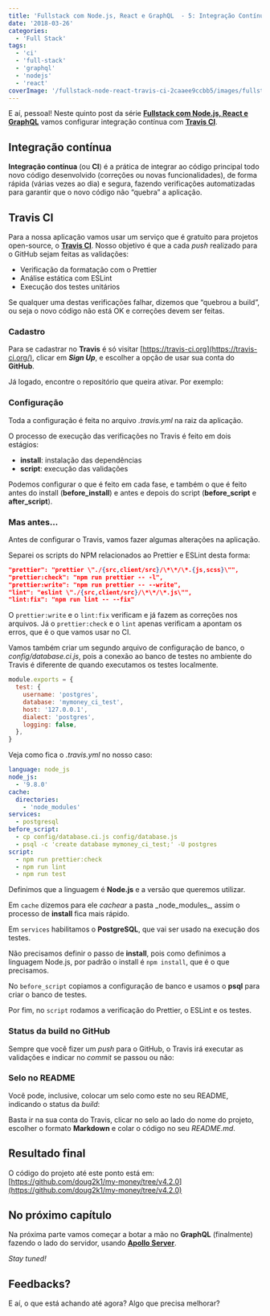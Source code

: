 ```yaml
---
title: 'Fullstack com Node.js, React e GraphQL  - 5: Integração Contínua com Travis CI'
date: '2018-03-26'
categories:
  - 'Full Stack'
tags:
  - 'ci'
  - 'full-stack'
  - 'graphql'
  - 'nodejs'
  - 'react'
coverImage: '/fullstack-node-react-travis-ci-2caaee9ccbb5/images/fullstack-5-1.png'
---
```


E aí, pessoal! Neste quinto post da série [**Fullstack com Node.js, React e GraphQL**](/fullstack-node-react-graphql-introducao-2c2f18c757c4) vamos configurar integração contínua com [**Travis CI**](https://travis-ci.org/).

<PostImage
  src="/fullstack-node-react-travis-ci-2caaee9ccbb5/images/fullstack-5-1-1024x558.png"
  width="1024"
  height="558"
  alt=""
/>

## Integração contínua

**Integração contínua** (ou **CI**) é a prática de integrar ao código principal todo novo código desenvolvido (correções ou novas funcionalidades), de forma rápida (várias vezes ao dia) e segura, fazendo verificações automatizadas para garantir que o novo código não “quebra” a aplicação.

## Travis CI

Para a nossa aplicação vamos usar um serviço que é gratuito para projetos open-source, o [**Travis CI**](https://travis-ci.org/). Nosso objetivo é que a cada _push_ realizado para o GitHub sejam feitas as validações:

- Verificação da formatação com o Prettier
- Análise estática com ESLint
- Execução dos testes unitários

Se qualquer uma destas verificações falhar, dizemos que “quebrou a build”, ou seja o novo código não está OK e correções devem ser feitas.

### Cadastro

Para se cadastrar no **Travis** é só visitar [https://travis-ci.org](https://travis-ci.org/), clicar em **_Sign Up_**, e escolher a opção de usar sua conta do **GitHub**.

Já logado, encontre o repositório que queira ativar. Por exemplo:

<PostImage
  src="/fullstack-node-react-travis-ci-2caaee9ccbb5/images/fullstack-5-2-1024x219.png"
  width="1024"
  height="219"
  alt=""
/>

### Configuração

Toda a configuração é feita no arquivo *.travis.yml* na raiz da aplicação.

O processo de execução das verificações no Travis é feito em dois estágios:

- **install**: instalação das dependências
- **script**: execução das validações

Podemos configurar o que é feito em cada fase, e também o que é feito antes do install (**before_install**) e antes e depois do script (**before_script** e **after_script**).

### Mas antes…

Antes de configurar o Travis, vamos fazer algumas alterações na aplicação.

Separei os scripts do NPM relacionados ao Prettier e ESLint desta forma:

```json
"prettier": "prettier \"./{src,client/src}/\*\*/\*.{js,scss}\"",
"prettier:check": "npm run prettier -- -l",
"prettier:write": "npm run prettier -- --write",
"lint": "eslint \"./{src,client/src}/\*\*/\*.js\"",
"lint:fix": "npm run lint -- --fix"
```

O `prettier:write` e o `lint:fix` verificam e já fazem as correções nos arquivos. Já o `prettier:check` e o `lint` apenas verificam a apontam os erros, que é o que vamos usar no CI.

Vamos também criar um segundo arquivo de configuração de banco, o _config/database.ci.js_, pois a conexão ao banco de testes no ambiente do Travis é diferente de quando executamos os testes localmente.

```javascript
module.exports = {
  test: {
    username: 'postgres',
    database: 'mymoney_ci_test',
    host: '127.0.0.1',
    dialect: 'postgres',
    logging: false,
  },
}
```

Veja como fica o *.travis.yml* no nosso caso:

```yaml
language: node_js
node_js:
  - '9.8.0'
cache:
  directories:
    - 'node_modules'
services:
  - postgresql
before_script:
  - cp config/database.ci.js config/database.js
  - psql -c 'create database mymoney_ci_test;' -U postgres
script:
  - npm run prettier:check
  - npm run lint
  - npm run test
```

Definimos que a linguagem é **Node.js** e a versão que queremos utilizar.

Em `cache` dizemos para ele _cachear_ a pasta \_node_modules\_, assim o processo de **install** fica mais rápido.

Em `services` habilitamos o **PostgreSQL**, que vai ser usado na execução dos testes.

Não precisamos definir o passo de **install**, pois como definimos a linguagem Node.js, por padrão o install é `npm install`, que é o que precisamos.

No `before_script` copiamos a configuração de banco e usamos o **psql** para criar o banco de testes.

Por fim, no `script` rodamos a verificação do Prettier, o ESLint e os testes.

### Status da build no GitHub

Sempre que você fizer um _push_ para o GitHub, o Travis irá executar as validações e indicar no _commit_ se passou ou não:

<PostImage
  src="/fullstack-node-react-travis-ci-2caaee9ccbb5/images/fullstack-5-3-1024x358.png"
  width="1024"
  height="358"
  alt=""
/>

### Selo no README

Você pode, inclusive, colocar um selo como este no seu README, indicando o status da _build_:

<PostImage
  src="/fullstack-node-react-travis-ci-2caaee9ccbb5/images/fullstack-5-4-1024x328.png"
  width="1024"
  height="328"
  alt=""
/>

Basta ir na sua conta do Travis, clicar no selo ao lado do nome do projeto, escolher o formato **Markdown** e colar o código no seu _README.md_.

<PostImage
  src="/fullstack-node-react-travis-ci-2caaee9ccbb5/images/fullstack-5-5-1024x232.png"
  width="1024"
  height="232"
  alt=""
/>

## Resultado final

O código do projeto até este ponto está em: [https://github.com/doug2k1/my-money/tree/v4.2.0](https://github.com/doug2k1/my-money/tree/v4.2.0)

## No próximo capítulo

Na próxima parte vamos começar a botar a mão no **GraphQL** (finalmente) fazendo o lado do servidor, usando [**Apollo Server**](https://www.apollographql.com/docs/apollo-server/).

_Stay tuned!_

## Feedbacks?

E aí, o que está achando até agora? Algo que precisa melhorar?
